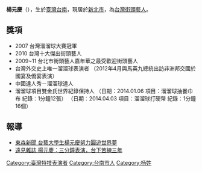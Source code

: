 {{multiple issues|
{{advert|time=2014-10-14T06:31:50+00:00}}
{{autobiography|time=2014-10-14T06:31:50+00:00}}
{{inappropriate tone|time=2014-10-14T06:31:50+00:00}}
{{blpsources|time=2014-10-14T06:31:50+00:00}}
}}
{{藝人
| 姓名 = 楊元慶
| 類型 = 男艺人
| 圖片 = 
| 圖片簡介 = 
| 本名 = 楊元慶
| 其他藝名 = 
| 英文名 = Yoyo Yang
| 綽號 = 
| 出生日期 = {{birth_date_and_age|1990|12|10}}
| 出生地點 = {{ROC|臺灣}}[[臺南市_(直轄市)|臺南市]]
| 國籍 = {{ROC}}
| 居住地 = {{TWN}}[[新北市|新北市]]
| 逝世 = 
| 配偶 = 藍雪茹(2016年1月29日結婚)
| 子女 = 楊硯(2017年9月20日出生)
| 教育程度 =  [[國立臺灣藝術大學|國立臺灣藝術大學]]戲劇學系
| 職業 = [[街頭藝人|街頭藝人]]
| 語言 = [[台語|台語]]、[[國語|國語]]
| 活躍年代 = 2007年至今
| 唱片公司 = 
| 經紀公司 = 
| 相關團體 = [[臺灣街頭藝術文化發展協會|臺灣街頭藝術文化發展協會]]
| 網站 = http://yoyoyang.tw
| imdb = 
}}
'''楊元慶'''（{{bd|1990年|12月10日|||}}），生於[[臺灣|臺灣]][[台南|台南]]，現居於[[新北市|新北市]]，為[[台灣|台灣]][[街頭藝人|街頭藝人]]。

==獎項==
* 2007 台灣溜溜球大賽冠軍
* 2010 台灣十大傑出街頭藝人
* 2009~11 台北市街頭藝人嘉年華之最受歡迎街頭藝人
* 台灣外交史上唯一溜溜球表演者 （2012年4月與馬英九總統出訪非洲邦交國於國宴及僑宴表演）
* 中國達人秀－溜溜球達人
* 溜溜球項目雙金氏世界紀錄保持人 （日期：2014.01.06 項目：溜溜球抽餐巾布 紀錄：1分鐘12張） （日期：2014.04.03 項目：溜溜球打硬幣 紀錄：1分鐘16個）

==報導==
*[http://www.ettoday.net/news/20130213/163918.htm 東森新聞 台藝大學生楊元慶努力圓遊世界夢] {{Wayback|url=http://www.ettoday.net/news/20130213/163918.htm |date=20191203133935 }}
*[https://www.gvm.com.tw/article/36245 遠見雜誌 楊元慶：三分鐘表演，台下苦練三年] {{Wayback|url=https://www.gvm.com.tw/article/36245 |date=20210118191216 }}


[[Category:臺灣特技表演者|Category:臺灣特技表演者]]
[[Category:台南市人|Category:台南市人]]
[[Category:杨姓|Category:杨姓]]